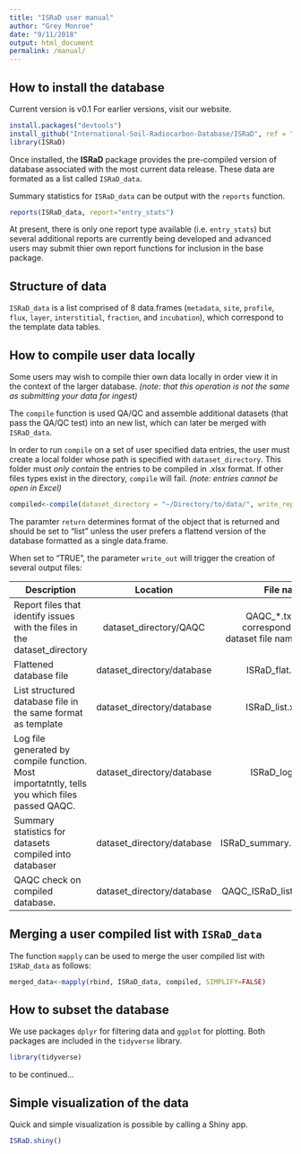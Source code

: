 ```yaml
---
title: "ISRaD user manual"
author: "Grey Monroe"
date: "9/11/2018"
output: html_document
permalink: /manual/
---
```


## How to install the database
Current version is v0.1
For earlier versions, visit our website.

```r
install.packages("devtools")
install_github("International-Soil-Radiocarbon-Database/ISRaD", ref = "v0.1.0")
library(ISRaD)
```
Once installed, the **ISRaD** package provides the pre-compiled version of database associated with the most current data release. These data are formated as a list called `ISRaD_data`. 

Summary statistics for `ISRaD_data` can be output with the `reports` function. 

```r
reports(ISRaD_data, report="entry_stats")
```
At present, there is only one report type available (i.e. `entry_stats`) but several additional reports are currently being developed and advanced users may submit thier own report functions for inclusion in the base package.

## Structure of data
`ISRaD_data` is a list comprised of 8 data.frames (`metadata`, `site`, `profile`, `flux`, `layer`, `interstitial`, `fraction`, and `incubation`), which correspond to the template data tables. 

## How to compile user data locally
Some users may wish to compile thier own data locally in order view it in the context of the larger database. *(note: that this operation is not the same as submitting your data for ingest)*

The `compile` function is used QA/QC and assemble additional datasets (that pass the QA/QC test) into an new list, which can later be merged with `ISRaD_data`. 

In order to run `compile` on a set of user specified data entries, the user must create a local folder whose path is specified with `dataset_directory`. This folder must *only contain* the entries to be compiled in .xlsx format. If other files types exist in the directory, `compile` will fail. *(note: entries cannot be open in Excel)*

```r
compiled<-compile(dataset_directory = "~/Directory/to/data/", write_report = T, write_out = T, return="list")
```
The paramter `return` determines format of the object that is returned and should be set to "list" unless the user prefers a flattend version of the database formatted as a single data.frame.

When set to "TRUE", the parameter `write_out` will trigger the creation of several output files:

| Description | Location | File name |
| ----------------------------- |:-------:| ------------:|
| Report files that identify issues with the files in the dataset_directory | dataset_directory/QAQC  | QAQC_\*.txt (\* corresponds to dataset file names) |
| Flattened database file    | dataset_directory/database       |   ISRaD_flat.csv |
| List structured database file in the same format as template | dataset_directory/database  |    ISRaD_list.xlsx |
| Log file generated by compile function. Most importatntly, tells you which files passed QAQC. | dataset_directory/database  |   ISRaD_log.txt |
| Summary statistics for datasets compiled into databaser | dataset_directory/database  |   ISRaD_summary.csv |
| QAQC check on compiled database. | dataset_directory/database  |  QAQC_ISRaD_list.txt |

## Merging a user compiled list with `ISRaD_data`
The function `mapply` can be used to merge the user compiled list with `ISRaD_data` as follows:
```r
merged_data<-mapply(rbind, ISRaD_data, compiled, SIMPLIFY=FALSE)
```

## How to subset the database
We use packages `dplyr` for filtering data and `ggplot` for plotting. Both packages are included in the `tidyverse` library. 
```r
library(tidyverse)
```
to be continued...

## Simple visualization of the data
Quick and simple visualization is possible by calling a Shiny app.
```r
ISRaD.shiny()
```